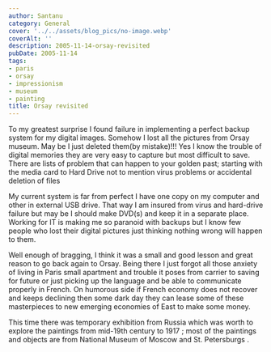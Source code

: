 ```yaml
---
author: Santanu
category: General
cover: '../../assets/blog_pics/no-image.webp'
coverAlt: ''
description: 2005-11-14-orsay-revisited
pubDate: 2005-11-14
tags:
- paris
- orsay
- impressionism
- museum
- painting
title: Orsay revisited
---
```

To my greatest surprise I found failure in implementing a perfect backup
system for my digital images. Somehow I lost all the pictures from Orsay
museum. May be I just deleted them(by mistake)!!! Yes I know the trouble
of digital memories they are very easy to capture but most difficult to
save. There are lists of problem that can happen to your golden past;
starting with the media card to Hard Drive not to mention virus problems
or accidental deletion of files
  
My current system is far from perfect I have one copy on my computer and
other in external USB drive. That way I am insured from virus and
hard-drive failure but may be I should make DVD(s) and keep it in a
separate place. Working for IT is making me so paranoid with backups but
I know few people who lost their digital pictures just thinking nothing
wrong will happen to them.
  
Well enough of bragging, I think it was a small and good lesson and
great reason to go back again to Orsay. Being there I just forgot all
those anxiety of living in Paris small apartment and trouble it poses
from carrier to saving for future or just picking up the language and be
able to communicate properly in French. On humorous side if French
economy does not recover and keeps declining then some dark day they can
lease some of these masterpieces to new emerging economies of East to
make some money.
  
This time there was temporary exhibition from Russia which was worth to
explore the paintings from mid-19th century to 1917 ; most of the
paintings and objects are from National Museum of Moscow and St.
Petersburgs .